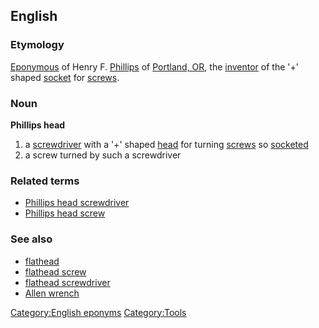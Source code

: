 == English ==
=== Etymology ===
[[Eponymous]] of Henry F. [[Phillips]] of [[w:Portland, OR|Portland, OR]], the [[inventor]] of the '+' shaped [[socket]] for [[screws]].

=== Noun ===
'''Phillips head'''
# a [[screwdriver]] with a '+' shaped [[head]] for turning [[screw]]s so [[socketed]]
# a screw turned by such a screwdriver

=== Related terms ===
*[[Phillips head screwdriver]]
*[[Phillips head screw]]

=== See also ===
*[[flathead]]
*[[flathead screw]]
*[[flathead screwdriver]]
*[[Allen wrench]]

[[Category:English eponyms]]
[[Category:Tools]]